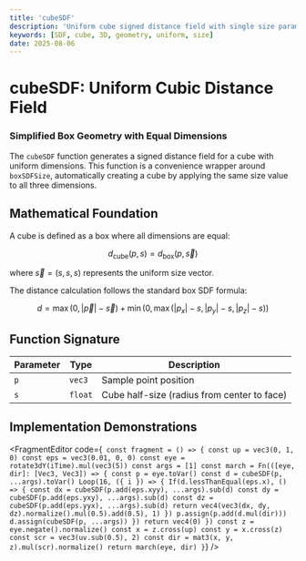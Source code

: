 ```yaml
---
title: 'cubeSDF'
description: 'Uniform cube signed distance field with single size parameter'
keywords: [SDF, cube, 3D, geometry, uniform, size]
date: 2025-08-06
---
```



# cubeSDF: Uniform Cubic Distance Field

### Simplified Box Geometry with Equal Dimensions

The `cubeSDF` function generates a signed distance field for a cube with uniform dimensions. This function is a convenience wrapper around `boxSDFSize`, automatically creating a cube by applying the same size value to all three dimensions.

## Mathematical Foundation

A cube is defined as a box where all dimensions are equal:

$$
d_{\text{cube}}(p, s) = d_{\text{box}}(p, \vec{s})
$$

where $\vec{s} = (s, s, s)$ represents the uniform size vector.

The distance calculation follows the standard box SDF formula:

$$
d = \max(0, |\vec{p}| - \vec{s}) + \min(0, \max(|p_x| - s, |p_y| - s, |p_z| - s))
$$

## Function Signature

| Parameter | Type    | Description                                 |
| --------- | ------- | ------------------------------------------- |
| `p`       | `vec3`  | Sample point position                       |
| `s`       | `float` | Cube half-size (radius from center to face) |

## Implementation Demonstrations

<FragmentEditor
        code={`
const fragment = () => {
        const up = vec3(0, 1, 0)
        const eps = vec3(0.01, 0, 0)
        const eye = rotate3dY(iTime).mul(vec3(5))
        const args = [1]
        const march = Fn(([eye, dir]: [Vec3, Vec3]) => {
                const p = eye.toVar()
                const d = cubeSDF(p, ...args).toVar()
                Loop(16, ({ i }) => {
                        If(d.lessThanEqual(eps.x), () => {
                                const dx = cubeSDF(p.add(eps.xyy), ...args).sub(d)
                                const dy = cubeSDF(p.add(eps.yxy), ...args).sub(d)
                                const dz = cubeSDF(p.add(eps.yyx), ...args).sub(d)
                                return vec4(vec3(dx, dy, dz).normalize().mul(0.5).add(0.5), 1)
                        })
                        p.assign(p.add(d.mul(dir)))
                        d.assign(cubeSDF(p, ...args))
                })
                return vec4(0)
        })
        const z = eye.negate().normalize()
        const x = z.cross(up)
        const y = x.cross(z)
        const scr = vec3(uv.sub(0.5), 2)
        const dir = mat3(x, y, z).mul(scr).normalize()
        return march(eye, dir)
}`}
/>

